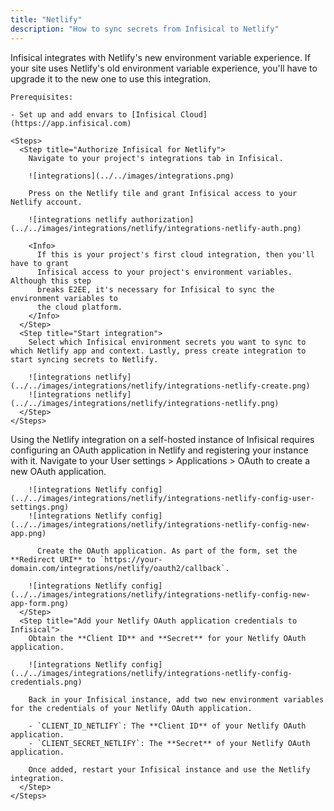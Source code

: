 ```yaml
---
title: "Netlify"
description: "How to sync secrets from Infisical to Netlify"
---
```


<Tabs>
  <Tab title="Usage">
    <Warning>
      Infisical integrates with Netlify's new environment variable experience. If
      your site uses Netlify's old environment variable experience, you'll have to
      upgrade it to the new one to use this integration.
    </Warning>
    
    Prerequisites:

    - Set up and add envars to [Infisical Cloud](https://app.infisical.com)

    <Steps>
      <Step title="Authorize Infisical for Netlify">
        Navigate to your project's integrations tab in Infisical.
        
        ![integrations](../../images/integrations.png)

        Press on the Netlify tile and grant Infisical access to your Netlify account.

        ![integrations netlify authorization](../../images/integrations/netlify/integrations-netlify-auth.png)

        <Info>
          If this is your project's first cloud integration, then you'll have to grant
          Infisical access to your project's environment variables. Although this step
          breaks E2EE, it's necessary for Infisical to sync the environment variables to
          the cloud platform.
        </Info>
      </Step>
      <Step title="Start integration">
        Select which Infisical environment secrets you want to sync to which Netlify app and context. Lastly, press create integration to start syncing secrets to Netlify.

        ![integrations netlify](../../images/integrations/netlify/integrations-netlify-create.png)
        ![integrations netlify](../../images/integrations/netlify/integrations-netlify.png)
      </Step>
    </Steps>
  </Tab>
  <Tab title="Self-Hosted Setup">
    Using the Netlify integration on a self-hosted instance of Infisical requires configuring an OAuth application in Netlify
  and registering your instance with it.
    <Steps>
      <Step title="Create an OAuth application in Netlify">
        Navigate to your User settings > Applications > OAuth to create a new OAuth application.
        
        ![integrations Netlify config](../../images/integrations/netlify/integrations-netlify-config-user-settings.png) 
        ![integrations Netlify config](../../images/integrations/netlify/integrations-netlify-config-new-app.png) 
          
          Create the OAuth application. As part of the form, set the **Redirect URI** to `https://your-domain.com/integrations/netlify/oauth2/callback`.

        ![integrations Netlify config](../../images/integrations/netlify/integrations-netlify-config-new-app-form.png) 
      </Step>
      <Step title="Add your Netlify OAuth application credentials to Infisical">
        Obtain the **Client ID** and **Secret** for your Netlify OAuth application.
        
        ![integrations Netlify config](../../images/integrations/netlify/integrations-netlify-config-credentials.png) 
        
        Back in your Infisical instance, add two new environment variables for the credentials of your Netlify OAuth application.

        - `CLIENT_ID_NETLIFY`: The **Client ID** of your Netlify OAuth application.
        - `CLIENT_SECRET_NETLIFY`: The **Secret** of your Netlify OAuth application.
        
        Once added, restart your Infisical instance and use the Netlify integration.
      </Step>
    </Steps>
  </Tab>
</Tabs>

